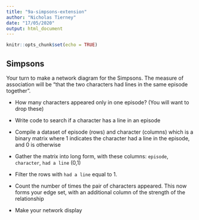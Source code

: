 ```yaml
---
title: "9a-simpsons-extension"
author: "Nicholas Tierney"
date: "17/05/2020"
output: html_document
---
```


```r
knitr::opts_chunk$set(echo = TRUE)
```

## Simpsons

Your turn to make a network diagram for the Simpsons. The measure of association will be "that the two characters had lines in the same episode together".

- How many characters appeared only in one episode? (You will want to drop these)

- Write code to search if a character has a line in an episode

- Compile a dataset of episode (rows) and character (columns) which is a binary matrix where 1 indicates the character had a line in the episode, and 0 is otherwise

- Gather the matrix into long form, with these columns: `episode`, `character`, `had a line` (0,1)

- Filter the rows with `had a line` equal to 1.

- Count the number of times the pair of characters appeared. This now forms your edge set, with an additional column of the strength of the relationship

- Make your network display
